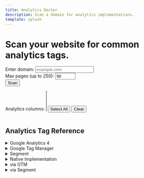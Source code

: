 ```yaml
---
title: Analytics Doctor
description: Scan a domain for analytics implementations.
template: splash
---
```

<div id="analytics-root" class="carbon-container">
<div class="carbon-hero">
  <h1>Scan your website for common analytics tags.</h1>
</div>
  <form id="scan-form" class="bx--form">
    <div class="bx--form-item">
      <label for="domain" class="bx--label">Enter domain:</label>
      <input type="text" id="domain" name="domain" placeholder="example.com" class="bx--text-input" />
    </div>
    <div class="bx--form-item">
      <label for="max-pages" class="bx--label">Max pages (up to 250):</label>
      <input type="number" id="max-pages" name="max-pages" min="1" max="250" value="50" class="bx--text-input" />
    </div>
    <button type="submit" class="bx--btn bx--btn--primary">Scan</button>
  </form>
  <div id="status"></div>
  <div id="progress-container">
    <div id="progress-bar"></div>
  </div>
  <div id="eta"></div>
  <div id="filter-container" class="filter-container">
    <label for="column-select" class="bx--label">Analytics columns:</label>
    <select id="column-select" multiple class="bx--multi-select" size="4"></select>
    <button id="select-all" type="button" class="bx--btn bx--btn--secondary">Select All</button>
    <button id="clear-all" type="button" class="bx--btn bx--btn--tertiary">Clear</button>
  </div>
  <div id="summary" class="summary-panel"></div>
  <div id="table-wrapper">
    <table id="pages-table" class="bx--data-table bx--data-table--compact">
      <thead>
        <tr id="pages-header"></tr>
      </thead>
      <tbody id="pages-body"></tbody>
    </table>
  </div>
</div>

<script type="module" src="/js/analytics-doctor.js" defer></script>

<style>{`

#analytics-root {
  margin: 0;
  margin-top: 0;
  max-width: none;
  padding: 0 5%;
}
#scan-form {
  display: flex;
  align-items: flex-end;
  flex-wrap: wrap;
  gap: 0.5rem;
  margin-bottom: 1rem;
}
#scan-form .bx--form-item {
  display: flex;
  flex-direction: column;
}
#progress-container {
  background: var(--sl-color-gray-4);
  height: 0.5rem;
  position: relative;
  margin-bottom: 0.5rem;
}
#progress-bar {
  background: var(--sl-color-primary);
  height: 100%;
  width: 0%;
}
.filter-container {
  display: flex;
  flex-wrap: wrap;
  align-items: center;
  gap: 0.5rem;
  margin-bottom: 1rem;
}
.filter-container select {
  min-width: 12rem;
}
.summary-panel ul {
  padding-left: 1.5rem;
}
.analytics-cell {
  white-space: normal;
  word-break: break-word;
}

.analytics-pill {
  display: inline-block;
  padding: 0.1rem 0.4rem;
  margin-right: 0.25rem;
  border-radius: 0.5rem;
  background: whitesmoke;
  color: black;
  font-size: 0.75rem;
  text-decoration: none;
}

.analytics-pill.google-analytics { background: #fde2c6; }
.analytics-pill.google-tag-manager { background: #e0ecfa; }
.analytics-pill.segment { background: #e1faf3; }
.analytics-pill.meta-pixel { background: #e7f0fd; }
.analytics-pill.bing { background: #e3f1fd; }
.analytics-pill.adobe-analytics { background: #efe6fb; }
.analytics-pill.mixpanel { background: #f3e6ff; }
.analytics-pill.hotjar { background: #ffe8e8; }
.analytics-pill.amplitude { background: #e8ecff; }

.analytics-pill.method-native { background: #f7f7f7; }
.analytics-pill.method-gtm { background: #f0f0f0; }
.analytics-pill.method-segment { background: #e9e9e9; }

/* Table styling */
#table-wrapper {
  max-height: 70vh;
  overflow-y: auto;
  overflow-x: auto;
  margin: 0;
  width: 100%;
}
#table-wrapper.boxed {
  width: 100%;
  margin: 0;
}

#pages-table {
  width: 100%;
  table-layout: fixed;
}





`}</style>

<h2 id="analytics-reference">Analytics Tag Reference</h2>

<details id="google-analytics-note">
<summary>Google Analytics 4</summary>
GA4 tags send data to your Google Analytics property. The ID shown is your measurement ID.
</details>

<details id="google-tag-manager-note">
<summary>Google Tag Manager</summary>
This represents the GTM container embedded on the page. The ID is your container ID.
</details>

<details id="segment-note">
<summary>Segment</summary>
Analytics that are loaded through Segment. The ID refers to your Segment write key.
</details>

<details id="method-native">
<summary>Native Implementation</summary>
The tag is loaded directly on the page without a tag manager.
</details>

<details id="method-gtm">
<summary>via GTM</summary>
Tags fired through Google Tag Manager.
</details>

<details id="method-segment">
<summary>via Segment</summary>
Tags fired through Segment or similar customer data platforms.
</details>
